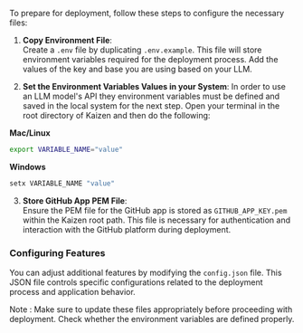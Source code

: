To prepare for deployment, follow these steps to configure the necessary files:

1. **Copy Environment File**:  
Create a `.env` file by duplicating `.env.example`. This file will store environment variables required for the deployment process. Add the values of the key and base you are using based on your LLM.

2. **Set the Environment Variables Values in your System**:
In order to use an LLM model's API they environment variables must be defined and saved in the local system for the next step. Open your terminal in the root directory of Kaizen and then do the following:

**Mac/Linux**
   ```bash
   export VARIABLE_NAME="value"
   ```

   **Windows**
   ```bash
   setx VARIABLE_NAME "value"
   ```


3. **Store GitHub App PEM File**:  
Ensure the PEM file for the GitHub app is stored as `GITHUB_APP_KEY.pem` within the Kaizen root path. This file is necessary for authentication and interaction with the GitHub platform during deployment.

### Configuring Features

You can adjust additional features by modifying the `config.json` file. This JSON file controls specific configurations related to the deployment process and application behavior.

Note : Make sure to update these files appropriately before proceeding with deployment. Check whether the environment variables are defined properly.